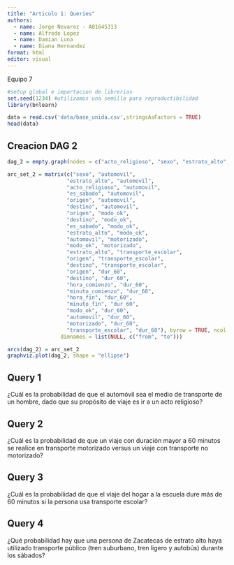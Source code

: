 ```yaml
---
title: "Articulo 1: Queries"
authors:
  - name: Jorge Nevarez - A01645313
  - name: Alfredo Lopez
  - name: Damian Luna
  - name: Diana Hernandez
format: html
editor: visual
---
```


Equipo 7

```r
#setup global e importacion de librerias
set.seed(1234) #utilizamos una semilla para reproductibilidad
library(bnlearn)
```

```r
data = read.csv('data/base_unida.csv',stringsAsFactors = TRUE)
head(data)
```
## Creacion DAG 2
```r
dag_2 = empty.graph(nodes = c("acto_religioso", "sexo", "estrato_alto", "es_sabado", "origen", "destino", "automovil", "modo_ok", "motorizado", "transporte_escolar", "hora_comienzo", "minuto_comienzo","hora_fin", "minuto_fin", "dur_60" ))

```

```r
arc_set_2 = matrix(c("sexo", "automovil",
                   "estrato_alto", "automovil",
                   "acto_religioso", "automovil",
                   "es_sabado", "automovil",
                   "origen", "automovil",
                   "destino", "automovil",
                   "origen", "modo_ok",
                   "destino", "modo_ok",
                   "es_sabado", "modo_ok",
                   "estrato_alto", "modo_ok",
                   "automovil", "motorizado",
                   "modo_ok", "motorizado",
                   "estrato_alto", "transporte_escolar",
                   "origen", "transporte_escolar",
                   "destino", "transporte_escolar",
                   "origen", "dur_60",
                   "destino", "dur_60",
                   "hora_comienzo", "dur_60",
                   "minuto_comienzo", "dur_60",
                   "hora_fin", "dur_60",
                   "minuto_fin", "dur_60",
                   "modo_ok", "dur_60",
                   "automovil", "dur_60",
                   "motorizado", "dur_60",
                   "transporte_escolar", "dur_60"), byrow = TRUE, ncol = 2,
                 dimnames = list(NULL, c("from", "to")))
```
```r
arcs(dag_2) = arc_set_2
graphviz.plot(dag_2, shape = "ellipse")
```



## Query 1

¿Cuál es la probabilidad de que el automóvil sea el medio de transporte de un hombre, dado que su propósito de viaje es ir a un acto religioso?

## Query 2

¿Cuál es la probabilidad de que un viaje con duración mayor a 60 minutos se realice en transporte motorizado versus un viaje con transporte no motorizado?

## Query 3

¿Cuál es la probabilidad de que el viaje del hogar a la escuela dure más de 60 minutos si la persona usa transporte escolar?

## Query 4

¿Qué probabilidad hay que una persona de Zacatecas de estrato alto haya utilizado transporte público (tren suburbano, tren ligero y autobús) durante los sábados?
